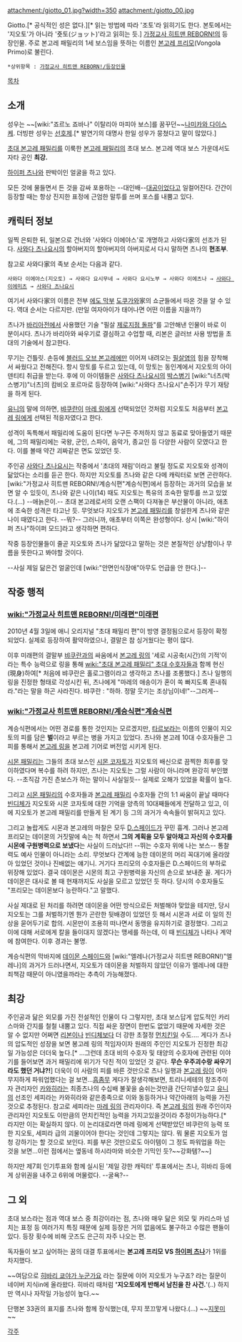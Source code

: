 attachment:/giotto_01.jpg?width=350
attachment:/giotto_00.jpg

Giotto.[* 공식적인 성은 없다.][* 읽는 방법에 따라 '조토'라 읽히기도 한다. 본토에서는 '지오토'가 아니라 '죳토(ジョット)'라고 읽히는 듯.] [[가정교사 히트맨 REBORN!]]의 등장인물.
주로 본고레 패밀리의 1세 보스임을 뜻하는 이름인 [[본고레 프리모]](Vongola Primo)로 불린다.
 *상위항목 : [[가정교사 히트맨 REBORN!/등장인물]]
[[목차]]
== 소개 ==
성우는 ~~[wiki:"죠르노 죠바나" 이탈리아 마피아 보스]를 꿈꾸던~~[[나미카와 다이스케]]. 더빙판 성우는 [[선호제]].[* 발연기의 대명사 한일 성우가 뭉쳤다고 말이 많았다.]

[[초대 본고레 패밀리]]를 이룩한 [[본고레 패밀리]]의 초대 보스. 본고레 역대 보스 가운데서도 자타 공인  '''최강.'''

[[하이퍼 츠나]]와 판박이인 얼굴을 하고 있다.

모든 것에 물들면서 든 것을 감싸 포용하는 --대인배--[[대공]]이었다고 일컬어진다. 간간이 등장할 때는 항상 진지한 표정에 근엄한 말투를 쓰며 포스를 내뿜고 있다.

== 캐릭터 정보 ==
일찍 은퇴한 뒤, 일본으로 건너와 '사와다 이에야스'로 개명하고 사와다家의 선조가 된다. [[사와다 츠나요시]]의 할아버지의 할아버지의 아버지로서 다시 말하면 츠나의 '''현조부'''.

참고로 사와다家의 족보 순서는 다음과 같다.
 사와다 이에야스(지오토) → 사와다 요시무네 → 사와다 요시노부 → 사와다 이에츠나 → [[사와다 이에미츠]] → [[사와다 츠나요시]]

여기서 사와다家의 이름은 전부 [[에도 막부]] [[도쿠가와]]家의 쇼균들에서 따온 것을 알 수 있다. 역대 순서는 다르지만. (만일 여자아이가 태어나면 어떤 이름을 지을까?)

츠나가 [[바리아]]전에서 사용했던 기술 "필살 [[제로지점 돌파]]"를 고안해낸 인물이 바로 이 분이시다. 츠나가 바리아와 싸우기로 결심하고 수업할 때, 리본은 글러브 사용 방법을 초대의 기술에서 참고한다.

무기는 건틀릿. 손등에 [[블러드 오브 본고레]]에만 이어져 내려오는 [[필살염]]의 힘을 장착해서 싸웠다고 전해진다. 항시 망토를 두르고 있는데, 이 망토는 동인계에서 지오토의 아이덴티티 취급을 받는다. 후에 이 아이템들은 [[사와다 츠나요시]]의 [[박스병기]] [wiki:"너츠(박스병기)"너츠]의 캄비오 포르마로 등장하여 [wiki:"사와다 츠나요시"손주]가 무기 재탕을 하게 된다.

[[유니]]의 말에 의하면, [[뱌쿠란]]이 [[마레 링]]에게 선택되었던 것처럼 지오토도 처음부터 [[본고레 링]]에게 선택된 적응자였다고 한다.

성격이 독특해서 패밀리에 도움이 된다면 누구든 주저하지 않고 동료로 맞아들였기 때문에, 그의 패밀리에는 국왕, 군인, 스파이, 음악가, 종교인 등 다양한 사람이 모였다고 한다. 이를 볼때 약간 괴짜같은 면도 있었던 듯.

주인공 [[사와다 츠나요시]]는 작중에서 '초대의 재림'이라고 불릴 정도로 지오토와 성격이 닮았다는 소리를 듣곤 한다. 하지만 지오토를 츠나와 같은 다메 캐릭터로 보면 곤란하다. [wiki:"가정교사 히트맨 REBORN!/계승식편"계승식편]에서 등장하는 과거의 모습을 보면 알 수 있듯이, 츠나와 같은 나이(14) 때도 지오토는 특유의 조숙한 말투를 쓰고 있었다.(...) --애늙은이.-- 초대 본고레로서의 오랜 스팩이 다져놓은 부산물이 아니라, 애초에 조숙한 성격은 타고난 듯. 무엇보다 지오토가 [[본고레 패밀리]]를 창설한게 츠나와 같은 나이 때였다고 한다. --뭐?-- 그러니까, 애초부터 이쪽은 완성형이다. 상시 [wiki:"하이퍼 츠나"하이퍼 모드]라고 생각하면 편하다.

작중 등장인물들이 줄곧 지오토와 츠나가 닮았다고 말하는 것은 본질적인 상냥함이나 무름을 뜻한다고 봐야할 것이다.

--사실 제일 닮은건 얼굴인데 [wiki:"안면인식장애"아무도 언급을 안 한다.]--

== 작중 행적 ==
=== [[wiki:"가정교사 히트맨 REBORN!/미래편"미래편]] ===
2010년 4월 3일에 애니 오리지널 "초대 패밀리 편"이 방영 결정됨으로서 등장이 확정되었다. 실제로 등장하여 활약하였으나, 결말은 참 싱거웠다는 평이 많다.

이후 미래편의 결말부 [[뱌쿠란]]과의 싸움에서 [[본고레 링]]의 '세로 시공축(시간)의 기적'이라는 특수 능력으로 링을 통해 [[wiki:"초대 본고레 패밀리" 초대 수호자들]]과 함께 현신(現身)하여[* 처음에 뱌쿠란은 홀로그램이라고 생각하고 츠나를 조롱했다.] 츠나 일행의 링을 진정한 형태로 각성시킨 뒤, 츠나에게 "마레의 애송이가 혼이 쏙 빠지도록 혼내줘라."라는 말을 하곤 사라진다.
뱌쿠란 : "하하. 정말 웃기는 조상님이네!"--그러게--

=== [[wiki:"가정교사 히트맨 REBORN!/계승식편"계승식편]] ===
계승식편에서는 어떤 경로를 통한 것인지는 모르겠지만, [[타르보]]라는 이름의 인물이 지오토의 피를 담은 '''벌'''이라고 부르는 병을 가지고 있었다. 츠나와 본고레 10대 수호자들은 그 피를 통해서 [[본고레 링]]을 본고레 기어로 버전업 시키게 된다.

[[시몬 패밀리]]는 그들의 초대 보스인 [[시몬 코자토]]가 지오토의 배신으로 끔찍한 최후를 맞이하였다며 복수를 하려 하지만, 츠나는 지오토는 그럴 사람이 아니라며 완강히 부인했다. --초직감 가진 츤보스가 하는 말이니 사실일듯-- 실제로 오해가 있었을 확률이 높다.

그리고 [[시몬 패밀리]]의 수호자들과 [[본고레 패밀리]] 수호자들 간의 1:1 싸움이 끝날 때마다 [[빈디체]]가 지오토와 시몬 코자토에 대한 기억을 양측의 10대째들에게 전달하고 있고, 이에 지오토가 본고레 패밀리를 만들게 된 계기 등 그의 과거가 속속들이 밝혀지고 있다.

그리고 놀랍게도 시몬과 본고레의 마찰은 모두 [[D.스페이드]]가 꾸민 흉계. 그러나 본고레 프리모는 데이몬의 거짓말에 속는 척 하면서 '''그의 계획을 모두 알아채고 자신의 수호자를 시몬에 구원병력으로 보냈다'''는 사실이 드러났다!! --뛰는 수호자 위에 나는 보스-- 통찰력도 예사 인물이 아니라는 소리. 무엇보다 간계에 능한 데이몬의 머리 꼭대기에 올라앉아 있었던 것이나 진배없는 얘기니. 거기다 프리모의 수호자들은 D.스페이드의 부하로 위장해 있었다. 결국 데이몬은 시몬의 최고 구원병력을 자신의 손으로 보내준 꼴. 게다가 데이몬은 대사로 볼 때 현재까지도 사실을 모르고 있었던 듯 하다. 당시의 수호자들도 "프리모는 데이몬보다 능란하다."고 말했다.

사실 제대로 된 처리를 하려면 데이몬을 어떤 방식으로든 처벌해야 맞았을 테지만, 당시 지오토는 그를 처벌하기엔 뭔가 곤란한 뒷배경이 있었던 듯 해서 시몬과 서로 이 일의 진상을 묻어두기로 합의. 시몬만이 조용히 떠나면서 동맹을 유지하기로 결정했다. 그리고 이에 대해 서로에게 칼을 들이대지 않겠다는 맹세를 하는데, 이 때 [[빈디체]]가 나타나 계약에 참여한다. 이후 경과는 불명.

계승식편의 막바지에 [[데이몬 스페이드]]와 [wiki:"엘레나(가정교사 히트맨 REBORN!)"엘레나]의 과거가 드러나면서, 지오토가 데이몬을 처벌하지 않았던 이유가 엘레나에 대한 죄책감 때문이 아니였을까라는 추측이 가능해졌다.

== 최강 ==
주인공과 닮은 외모를 가진 전설적인 인물이 다 그렇지만, 초대 보스답게 압도적인 카리스마와 간지를 철철 내뿜고 있다. 직접 싸운 장면이 한번도 없었기 때문에 자세한 것은 알 수 없지만 어쩌면 [[리본]]이나 [[빈디체]]보다 더 강한 초절정 [[먼치킨]]일 수도…. 게다가 츠나의 압도적인 성장을 보면 봉고레 링의 적임자이자 원래의 주인인 지오토가 진정한 최강일 가능성은 더더욱 높다.[* …그런데 초대 비의 수호자 및 태양의 수호자에 관련된 이야기를 들어보면 과거 패밀리에 위기가 닥친 적이 있었던 것 같다. '''무슨 우주괴수랑 싸우기라도 했던 거냐?!'''] 더욱이 이 사람의 피를 바른 것만으로 츠나 일행과 [[본고레 링]]이 어마무지하게 파워업했다는 걸 보면...[[흠좀무]]
게다가 잘생각해보면, 트리니세테의 창조주이자 관리자인 [[카와히라]]는 최종츠나의 수십배 불꽃을 숨쉬는것만큼 간단히낼수있고 [[유니]]의 선조인 세피라는 카와히라와 같은종족으로 이와 동등하거나 약간아래의 능력을 가진것으로 추정된다. 참고로 세피라는 [[마레 링]]의 관리자이다. 즉 [[본고레 링]]의 원래 주인이자 관리자인 지오토도 이만큼의 먼치킨적인 능력을 가지고있을것이라 추정이가능하다.[* 라지만 이는 확실하지 않다. 이 논리대로라면 마레 링에게 선택받았던 뱌쿠란의 능력 또한 지오토, 세피라 급의 괴물이어야 한다는 것인데 그렇지는 않다. 뭐 물론 지오토가 엄청 강하기는 할 것으로 보인다. 피를 부은 것만으로도 아이템이 그 정도 파워업을 하는 것을 보면...이런 점에서는 옆동네 하시라마와 비슷한 기믹인 듯?~~강화템?~~]

하지만 제7회 인기투표와 함께 실시된 '제일 강한 캐릭터' 투표에서는 츠나, 히바리 등에게 상위권을 내주고 6위에 머물렀다. --굴욕?--
== 그 외 ==
초대 보스라는 점과 역대 보스 중 최강이라는 점, 츠나와 매우 닮은 외모 및 카리스마 넘치는 표정 등 여러가지 특징 때문에 실제 등장은 거의 없음에도 불구하고 수많은 팬들이 있다. 등장 횟수에 비해 굿즈도 은근히 자주 나오는 편.

독자들이 보고 싶어하는 꿈의 대결 투표에서는 '''본고레 프리모 VS [[하이퍼 츠나]]'''가 1위를 차지했다.

~~여담으로 [[히바리 쿄야가 누군가요]] 라는 질문에 이어 지오토가 누구죠? 라는 질문이 네이버 지식in에 올라왔다. 히바리 때처럼 ''''지오토에게 반해서 남친을 찬 사건.''''(..) 하지만 역시나 자작일 가능성이 높다.~~

단행본 33권의 표지를 츠나와 함께 장식했는데, 무지 쪼끄맣게 나왔다.(...) ~~[[지못미]]~~

[[각주]]

